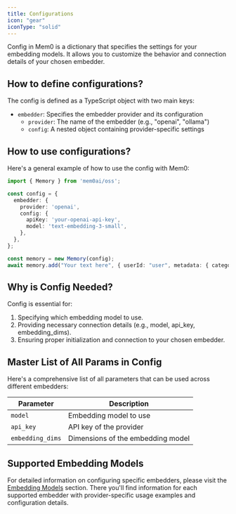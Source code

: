 ```yaml
---
title: Configurations
icon: "gear"
iconType: "solid"
---
```


Config in Mem0 is a dictionary that specifies the settings for your embedding models. It allows you to customize the behavior and connection details of your chosen embedder.

## How to define configurations?

The config is defined as a TypeScript object with two main keys:
- `embedder`: Specifies the embedder provider and its configuration
  - `provider`: The name of the embedder (e.g., "openai", "ollama")
  - `config`: A nested object containing provider-specific settings

## How to use configurations?

Here's a general example of how to use the config with Mem0:

```typescript
import { Memory } from 'mem0ai/oss';

const config = {
  embedder: {
    provider: 'openai',
    config: {
      apiKey: 'your-openai-api-key',
      model: 'text-embedding-3-small',
    },
  },
};

const memory = new Memory(config);
await memory.add("Your text here", { userId: "user", metadata: { category: "example" } });
```

## Why is Config Needed?

Config is essential for:
1. Specifying which embedding model to use.
2. Providing necessary connection details (e.g., model, api_key, embedding_dims).
3. Ensuring proper initialization and connection to your chosen embedder.

## Master List of All Params in Config

Here's a comprehensive list of all parameters that can be used across different embedders:

| Parameter              | Description                                      |
|------------------------|--------------------------------------------------|
| `model`                | Embedding model to use                           |
| `api_key`              | API key of the provider                          |
| `embedding_dims`       | Dimensions of the embedding model                 |

## Supported Embedding Models

For detailed information on configuring specific embedders, please visit the [Embedding Models](./models) section. There you'll find information for each supported embedder with provider-specific usage examples and configuration details.
